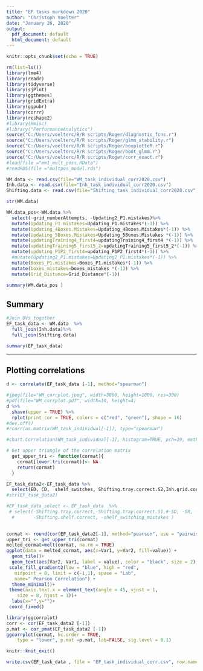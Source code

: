 ```yaml
---
title: "EF tasks markdown 2020"
author: "Christoph Voelter"
date: "January 26, 2020"
output:
  pdf_document: default
  html_document: default
---
```


```r
knitr::opts_chunk$set(echo = TRUE)

rm(list=ls())
library(lme4)
library(readr)
library(tidyverse)
library(sjPlot)
library(ggthemes)
library(gridExtra)
library(ggpubr)
library(corrr)
library(reshape2)
#library(Hmisc)
#library("PerformanceAnalytics")
source("C:/Users/voelterc/R/R scripts/Roger/diagnostic_fcns.r")
source("C:/Users/voelterc/R/R scripts/Roger/glmm_stability.r")
source("C:/Users/voelterc/R/R scripts/Roger/boxplotteR.r")
source("C:/Users/voelterc/R/R scripts/Roger/boot_glmm.r")
source("C:/Users/voelterc/R/R scripts/Roger/corr_exact.r")
#load(file ="mm1_mult_poss.RData")
#readRDS(file ="multpos_model.rds")
```

```r
WM.data <- read.csv(file="WM_task_individual_corr2020.csv")
Inh.data <- read.csv(file="Inh_task_individual_corr2020.csv")
Shifting.data <- read.csv(file="Shifting_task_individual_corr2020.csv")

```

```r
str(WM.data)

WM.data_pos<-WM.data %>% 
  select(-grid_numberAttempts, -Updating2_P1.mistakes)%>%
  mutate(Updating_P1.mistakes=Updating_P1.mistakes*(-1)) %>% 
  mutate(Updating_4Boxes.Mistakes=Updating_4Boxes.Mistakes*(-1)) %>% 
  mutate(Updating_5Boxes.Mistakes=Updating_5Boxes.Mistakes *(-1)) %>%
  mutate(updatingTraining4_first4=updatingTraining4_first4 *(-1)) %>%
  mutate(updatingTraining5_first5_2=updatingTraining5_first5_2*(-1)) %>%
  mutate(updating_P1P2_first4=updating_P1P2_first4*(-1)) %>%
  #mutate(Updating2_P1.mistakes=Updating2_P1.mistakes*(-1)) %>% 
  mutate(Boxes_P1.mistakes=Boxes_P1.mistakes*(-1)) %>% 
  mutate(boxes_mistakes=boxes_mistakes *(-1)) %>% 
  mutate(Grid_Distance=Grid_Distance*(-1))
  
summary(WM.data_pos )
```


## Summary
  


```r

#Join DVs together
EF_task_data <- WM.data  %>% 
  full_join(Inh.data)%>%
  full_join(Shifting.data)

summary(EF_task_data)

```




***  

## Plotting correlations
```r
d <- correlate(EF_task_data [-1], method="spearman")
```

```r
#jpeg(file="WM_corrplot.jpeg", width=3800, height=1000, res=300)
#pdf(file="WM_corrplot.pdf", width=10, height=4)
d %>%
  shave(upper = TRUE) %>%
  rplot(print_cor = TRUE, colors = c("red", "green"), shape = 16) 
#dev.off()
#rcorr(as.matrix(WM_task_individual[-1]), type="spearman")

#chart.Correlation(WM_task_individual[-1], histogram=TRUE, pch=19, method = "spearman")
```

```r
# Get upper triangle of the correlation matrix
  get_upper_tri <- function(cormat){
    cormat[lower.tri(cormat)]<- NA
    return(cormat)
  }

EF_task_data2<-EF_task_data %>%
  select(ED, CD,  shelf_switches, Shifting.tray.correct.S2,Inh.grid.correct1, Inh.cylinders.correct1, Inh.boxes.correct1, Grid_Distance,boxes_mistakes,Updating_P1.mistakes )
#str(EF_task_data2)

#EF_task_data_select <- EF_task_data  %>% 
 # select(-Shifting.tray.correct,-Shifting.tray.correct.S1,#-SD, -SR, -CD, -ID,
  #       -Shifting.shelf.correct, -shelf_switching_mistakes )

  
cormat <- round(cor(EF_task_data2[-1], method="pearson", use = "pairwise.complete.obs"),2)
upper_tri <- get_upper_tri(cormat)
melted_cormat=melt(cormat, na.rm = TRUE)
ggplot(data = melted_cormat, aes(x=Var1, y=Var2, fill=value)) + 
  geom_tile()+
  geom_text(aes(Var2, Var1, label = value), color = "black", size = 2) +
 scale_fill_gradient2(low = "blue", high = "red", 
   midpoint = 0, limit = c(-1,1), space = "Lab", 
   name=" Pearson Correlation") +
  theme_minimal()+ 
 theme(axis.text.x = element_text(angle = 45, vjust = 1, 
    size = 8, hjust = 1))+
  labs(x="",y="")+
 coord_fixed()

```


```r




library(ggcorrplot)
corr <- cor(EF_task_data2 [-1])
p.mat <- cor_pmat(EF_task_data2 [-1])
ggcorrplot(cormat, hc.order = TRUE,
    type = "lower", p.mat =p.mat, lab=FALSE, sig.level = 0.1)

```
```r
knitr::knit_exit()
```

```r
write.csv(EF_task_data , file = "EF_task_individual_corr.csv", row.names=FALSE)
```